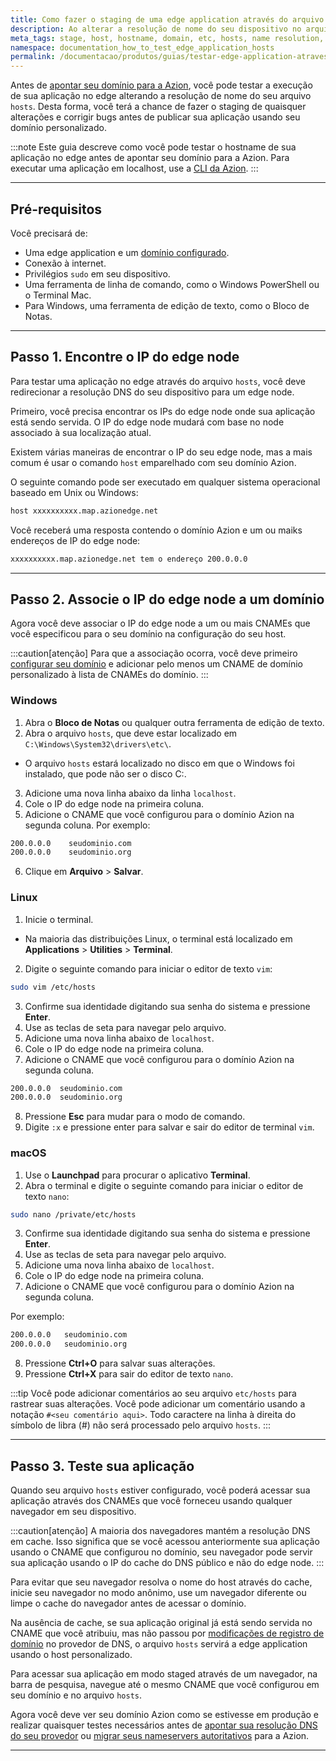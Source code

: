 ```yaml
---
title: Como fazer o staging de uma edge application através do arquivo hosts
description: Ao alterar a resolução de nome do seu dispositivo no arquivo hosts em etc/hosts, você pode testar sua edge application antes de apontar seu domínio para a Azion.
meta_tags: stage, host, hostname, domain, etc, hosts, name resolution, test
namespace: documentation_how_to_test_edge_application_hosts
permalink: /documentacao/produtos/guias/testar-edge-application-atraves-do-arquivo-hosts/
---
```


Antes de [apontar seu domínio para a Azion](/pt-br/documentacao/produtos/guias/apontar-dominio-para-a-azion/), você pode testar a execução de sua aplicação no edge alterando a resolução de nome do seu arquivo `hosts`. Desta forma, você terá a chance de fazer o staging de quaisquer alterações e corrigir bugs antes de publicar sua aplicação usando seu domínio personalizado.

:::note
Este guia descreve como você pode testar o hostname de sua aplicação no edge antes de apontar seu domínio para a Azion. Para executar uma aplicação em localhost, use a [CLI da Azion](/pt-br/documentacao/produtos/cli/visao-geral/).
:::

---

## Pré-requisitos

Você precisará de:

- Uma edge application e um [domínio configurado](/pt-br/documentacao/produtos/guias/configurar-dominio/).
- Conexão à internet.
- Privilégios `sudo` em seu dispositivo.
- Uma ferramenta de linha de comando, como o Windows PowerShell ou o Terminal Mac.
- Para Windows, uma ferramenta de edição de texto, como o Bloco de Notas.

---

## Passo 1. Encontre o IP do edge node

Para testar uma aplicação no edge através do arquivo `hosts`, você deve redirecionar a resolução DNS do seu dispositivo para um edge node.

Primeiro, você precisa encontrar os IPs do edge node onde sua aplicação está sendo servida. O IP do edge node mudará com base no node associado à sua localização atual.

Existem várias maneiras de encontrar o IP do seu edge node, mas a mais comum é usar o comando `host` emparelhado com seu domínio Azion.

O seguinte comando pode ser executado em qualquer sistema operacional baseado em Unix ou Windows:

```bash
host xxxxxxxxxx.map.azionedge.net
```

Você receberá uma resposta contendo o domínio Azion e um ou maiks endereços de IP do edge node:

```bash
xxxxxxxxxx.map.azionedge.net tem o endereço 200.0.0.0
```

---

## Passo 2. Associe o IP do edge node a um domínio

Agora você deve associar o IP do edge node a um ou mais CNAMEs que você especificou para o seu domínio na configuração do seu host.

:::caution[atenção]
Para que a associação ocorra, você deve primeiro [configurar seu domínio](/pt-br/documentacao/produtos/guias/configurar-dominio/) e adicionar pelo menos um CNAME de domínio personalizado à lista de CNAMEs do domínio.
:::

### Windows

1. Abra o **Bloco de Notas** ou qualquer outra ferramenta de edição de texto.
2. Abra o arquivo `hosts`, que deve estar localizado em `C:\Windows\System32\drivers\etc\`.
  - O arquivo `hosts` estará localizado no disco em que o Windows foi instalado, que pode não ser o disco C:.
3. Adicione uma nova linha abaixo da linha `localhost`.
4. Cole o IP do edge node na primeira coluna.
5. Adicione o CNAME que você configurou para o domínio Azion na segunda coluna. Por exemplo:

  ```bash
  200.0.0.0    seudominio.com
  200.0.0.0    seudominio.org
  ```

6. Clique em **Arquivo** > **Salvar**.

### Linux

1. Inicie o terminal.
  - Na maioria das distribuições Linux, o terminal está localizado em **Applications** > **Utilities** > **Terminal**.
2. Digite o seguinte comando para iniciar o editor de texto `vim`:

  ```bash
  sudo vim /etc/hosts
  ```

3. Confirme sua identidade digitando sua senha do sistema e pressione **Enter**.
4. Use as teclas de seta para navegar pelo arquivo.
5. Adicione uma nova linha abaixo de `localhost`.
6. Cole o IP do edge node na primeira coluna.
7. Adicione o CNAME que você configurou para o domínio Azion na segunda coluna.

  ```bash
  200.0.0.0  seudominio.com
  200.0.0.0  seudominio.org
  ```

8. Pressione **Esc** para mudar para o modo de comando.
7. Digite `:x` e pressione enter para salvar e sair do editor de terminal `vim`.

### macOS

1. Use o **Launchpad** para procurar o aplicativo **Terminal**.
2. Abra o terminal e digite o seguinte comando para iniciar o editor de texto `nano`:

  ```bash
  sudo nano /private/etc/hosts
  ```

3. Confirme sua identidade digitando sua senha do sistema e pressione **Enter**.
4. Use as teclas de seta para navegar pelo arquivo.
5. Adicione uma nova linha abaixo de `localhost`.
6. Cole o IP do edge node na primeira coluna.
7. Adicione o CNAME que você configurou para o domínio Azion na segunda coluna.

Por exemplo:

```bash
200.0.0.0   seudominio.com
200.0.0.0   seudominio.org
```

8. Pressione **Ctrl+O** para salvar suas alterações.
9. Pressione **Ctrl+X** para sair do editor de texto `nano`.

:::tip
Você pode adicionar comentários ao seu arquivo `etc/hosts` para rastrear suas alterações. Você pode adicionar um comentário usando a notação `#<seu comentário aqui>`. Todo caractere na linha à direita do símbolo de libra (#) não será processado pelo arquivo `hosts`.
:::

---

## Passo 3. Teste sua aplicação

Quando seu arquivo `hosts` estiver configurado, você poderá acessar sua aplicação através dos CNAMEs que você forneceu usando qualquer navegador em seu dispositivo.

:::caution[atenção]
A maioria dos navegadores mantém a resolução DNS em cache. Isso significa que se você acessou anteriormente sua aplicação usando o CNAME que configurou no domínio, seu navegador pode servir sua aplicação usando o IP do cache do DNS público e não do edge node.
:::

Para evitar que seu navegador resolva o nome do host através do cache, inicie seu navegador no modo anônimo, use um navegador diferente ou limpe o cache do navegador antes de acessar o domínio.

Na ausência de cache, se sua aplicação original já está sendo servida no CNAME que você atribuiu, mas não passou por [modificações de registro de domínio](/pt-br/documentacao/produtos/guias/apontar-dominio-para-a-azion/#passo-2-modificar-registros-de-dominio) no provedor de DNS, o arquivo `hosts` servirá a edge application usando o host personalizado.

Para acessar sua aplicação em modo staged através de um navegador, na barra de pesquisa, navegue até o mesmo CNAME que você configurou em seu domínio e no arquivo `hosts`.

Agora você deve ver seu domínio Azion como se estivesse em produção e realizar quaisquer testes necessários antes de [apontar sua resolução DNS do seu provedor](/pt-br/documentacao/produtos/guias/apontar-dominio-para-a-azion/) ou [migrar seus nameservers autoritativos](/pt-br/documentacao/produtos/guias/migrar-ns-para-a-azion/) para a Azion.

---

